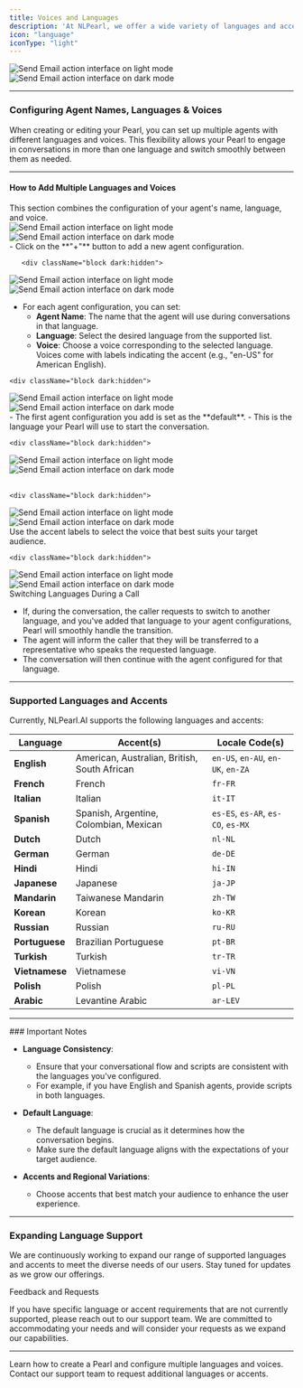 ```yaml
---
title: Voices and Languages
description: 'At NLPearl, we offer a wide variety of languages and accents to cater to a global audience. You can configure your Pearl to handle conversations in multiple languages, providing a seamless and personalized experience for your users.'
icon: "language"
iconType: "light"
---
```


<div className="block dark:hidden">
  <Frame>
    <div className="p-4">
      <img
        src="/images/light_mode/language_cover.jpg"
        alt="Send Email action interface on light mode"
        className="rounded-[14px]"
      />
    </div>
  </Frame>
</div>

<div className="hidden dark:block">
  <Frame>
    <div className="p-4">
      <img
        src="/images/dark_mode/language_cover.jpg"
        alt="Send Email action interface on dark mode"
        className="rounded-[14px]"
      />
    </div>
  </Frame>
</div>

---

### Configuring Agent Names, Languages & Voices

When creating or editing your Pearl, you can set up multiple agents with different languages and voices. This flexibility allows your Pearl to engage in conversations in more than one language and switch smoothly between them as needed.

---

#### How to Add Multiple Languages and Voices

<Steps>
  <Step title="Agent Names, Languages & Voices Section">
      This section combines the configuration of your agent's name, language, and voice.

<div className="block dark:hidden">
  <Frame>
    <div className="p-4">
      <img
        src="/images/light_mode/language_section.jpg"
        alt="Send Email action interface on light mode"
        className="rounded-[14px]"
      />
    </div>
  </Frame>
</div>

<div className="hidden dark:block">
  <Frame>
    <div className="p-4">
      <img
        src="/images/dark_mode/language_section.jpg"
        alt="Send Email action interface on dark mode"
        className="rounded-[14px]"
      />
    </div>
  </Frame>
</div>

  </Step>
  <Step title="Add a New Language">
       - Click on the **"+"** button to add a new agent configuration.

       <div className="block dark:hidden">
  <Frame>
    <div className="p-4">
      <img
        src="/images/light_mode/language_plus.jpg"
        alt="Send Email action interface on light mode"
        className="rounded-[14px]"
      />
    </div>
  </Frame>
</div>

<div className="hidden dark:block">
  <Frame>
    <div className="p-4">
      <img
        src="/images/dark_mode/language_plus.jpg"
        alt="Send Email action interface on dark mode"
        className="rounded-[14px]"
      />
    </div>
  </Frame>
</div>


   - For each agent configuration, you can set:
     - **Agent Name**: The name that the agent will use during conversations in that language.
     - **Language**: Select the desired language from the supported list.
     - **Voice**: Choose a voice corresponding to the selected language. Voices come with labels indicating the accent (e.g., "en-US" for American English).

    <div className="block dark:hidden">
  <Frame>
    <div className="p-4">
      <img
        src="/images/light_mode/language_multi.jpg"
        alt="Send Email action interface on light mode"
        className="rounded-[14px]"
      />
    </div>
  </Frame>
</div>

<div className="hidden dark:block">
  <Frame>
    <div className="p-4">
      <img
        src="/images/dark_mode/language_multi.jpg"
        alt="Send Email action interface on dark mode"
        className="rounded-[14px]"
      />
    </div>
  </Frame>
</div>

  </Step>
    <Step title="Default Language">
    - The first agent configuration you add is set as the **default**.
    - This is the language your Pearl will use to start the conversation.

    <div className="block dark:hidden">
  <Frame>
    <div className="p-4">
      <img
        src="/images/light_mode/language_default.jpg"
        alt="Send Email action interface on light mode"
        className="rounded-[14px]"
      />
    </div>
  </Frame>
</div>

<div className="hidden dark:block">
  <Frame>
    <div className="p-4">
      <img
        src="/images/dark_mode/language_default.jpg"
        alt="Send Email action interface on dark mode"
        className="rounded-[14px]"
      />
    </div>
  </Frame>
</div>

<br />

    <div className="block dark:hidden">
  <Frame>
    <div className="p-4">
      <img
        src="/images/light_mode/language_opening-sentence.jpg"
        alt="Send Email action interface on light mode"
        className="rounded-[14px]"
      />
    </div>
  </Frame>
</div>

<div className="hidden dark:block">
  <Frame>
    <div className="p-4">
      <img
        src="/images/dark_mode/language_opening-sentence.jpg"
        alt="Send Email action interface on dark mode"
        className="rounded-[14px]"
      />
    </div>
  </Frame>
</div>


  </Step>
  <Step title="Accents">
    Use the accent labels to select the voice that best suits your target audience.

    <div className="block dark:hidden">
  <Frame>
    <div className="p-4">
      <img
        src="/images/light_mode/language_accents.jpg"
        alt="Send Email action interface on light mode"
        className="rounded-[14px]"
      />
    </div>
  </Frame>
</div>

<div className="hidden dark:block">
  <Frame>
    <div className="p-4">
      <img
        src="/images/dark_mode/language_accents.jpg"
        alt="Send Email action interface on dark mode"
        className="rounded-[14px]"
      />
    </div>
  </Frame>
</div>

  </Step>
</Steps>

<Note>
Switching Languages During a Call

- If, during the conversation, the caller requests to switch to another language, and you've added that language to your agent configurations, Pearl will smoothly handle the transition.
- The agent will inform the caller that they will be transferred to a representative who speaks the requested language.
- The conversation will then continue with the agent configured for that language.
</Note>

---

### Supported Languages and Accents

Currently, NLPearl.AI supports the following languages and accents:

| **Language**   | **Accent(s)**                                | **Locale Code(s)**         |
| -------------- | -------------------------------------------- | -------------------------- |
| **English**    | American, Australian, British, South African | `en-US`, `en-AU`, `en-UK`, `en-ZA` |
| **French**     | French                                       | `fr-FR`                      |
| **Italian**    | Italian                                      | `it-IT`                      |
| **Spanish**    | Spanish, Argentine, Colombian, Mexican       | `es-ES`, `es-AR`, `es-CO`, `es-MX` |
| **Dutch**      | Dutch                                        | `nl-NL`                      |
| **German**     | German                                       | `de-DE`                     |
| **Hindi**      | Hindi                                        | `hi-IN`                      |
| **Japanese**   | Japanese                                     | `ja-JP`                     |
| **Mandarin**   | Taiwanese Mandarin                           | `zh-TW`                      |
| **Korean**     | Korean                                       | `ko-KR`                      |
| **Russian**    | Russian                                      | `ru-RU`                      |
| **Portuguese** | Brazilian Portuguese                         |`pt-BR`                     |
| **Turkish**    | Turkish                                      | `tr-TR`                      |
| **Vietnamese** | Vietnamese                                   | `vi-VN`                     |
| **Polish**     | Polish                                       | `pl-PL`                     |
| **Arabic**     | Levantine Arabic                             | `ar-LEV`                     |

---

<Card icon="circle-info" iconType="light">
### Important Notes

- **Language Consistency**:
  - Ensure that your conversational flow and scripts are consistent with the languages you've configured.
  - For example, if you have English and Spanish agents, provide scripts in both languages.

- **Default Language**:
  - The default language is crucial as it determines how the conversation begins.
  - Make sure the default language aligns with the expectations of your target audience.

- **Accents and Regional Variations**:
  - Choose accents that best match your audience to enhance the user experience.

</Card>

---

### Expanding Language Support

We are continuously working to expand our range of supported languages and accents to meet the diverse needs of our users. Stay tuned for updates as we grow our offerings.

<Note>
Feedback and Requests

If you have specific language or accent requirements that are not currently supported, please reach out to our support team. We are committed to accommodating your needs and will consider your requests as we expand our capabilities.
</Note>

---

<CardGroup cols={2}>
  <Card
    title="Create Your Pearl"
    icon="subtitles"
    iconType="light"
    href="/pages/create_pearl"
  >
    Learn how to create a Pearl and configure multiple languages and voices.
  </Card>
  <Card
    title="Contact Support"
    icon="headset"
    iconType="light"
    href="mailto:support@nlpearl.ai"
  >
    Contact our support team to request additional languages or accents.
  </Card>
</CardGroup>
